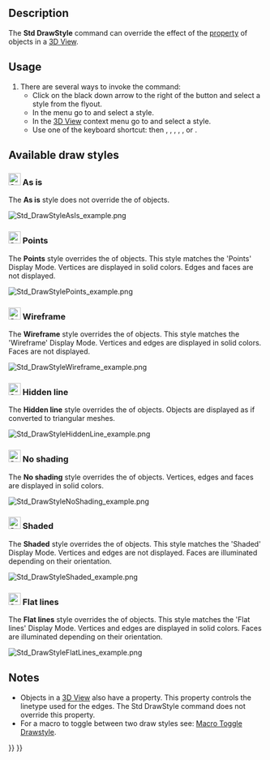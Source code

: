 <languages/>
<translate>

<!--T:14-->
{{Docnav
|[[Std_FreezeViews|FreezeViews]]
|[[Std_SelBoundingBox|SelBoundingBox]]
|[[Std_View_Menu|Std View Menu]]
|IconL=
|IconR=Std_SelBoundingBox.svg
|IconC=Freecad.svg
}}

<!--T:1-->
{{GuiCommand
|Name=Std DrawStyle
|MenuLocation=View → Draw style → ...
|Workbenches=All
|Shortcut={{KEY|V}} {{KEY|1}} - {{KEY|V}} {{KEY|7}}
|SeeAlso=[[Std_SelBoundingBox|Std SelBoundingBox]]
}}

==Description== <!--T:2-->

<!--T:3-->
The '''Std DrawStyle''' command can override the effect of the {{PropertyView|Display Mode}} [[Property_View|property]] of objects in a [[3D_View|3D View]].

==Usage== <!--T:5-->

<!--T:6-->
# There are several ways to invoke the command:
#* Click on the black down arrow to the right of the {{Button|[[Image:Std_DrawStyleAsIs.svg|16px]] [[Std_DrawStyle|Draw style]]}} button and select a style from the flyout.
#* In the menu go to {{MenuCommand|View → Draw style}} and select a style.
#* In the [[3D_View|3D View]] context menu go to {{MenuCommand|Draw style}} and select a style.
#* Use one of the keyboard shortcut: {{KEY|V}} then {{KEY|1}}, {{KEY|2}}, {{KEY|3}}, {{KEY|4}}, {{KEY|5}}, {{KEY|6}} or {{KEY|7}}.

==Available draw styles== <!--T:15-->

===[[Image:Std_DrawStyleAsIs.svg|24px]] As is=== <!--T:16-->

<!--T:17-->
The '''As is''' style does not override the {{PropertyView|Display Mode}} of objects.

</translate>
[[Image:Std_DrawStyleAsIs_example.png]]
<translate>
<!--T:18-->
{{Caption|4 identical objects each with a different Display Mode (from left to right: 'Points', 'Wireframe', 'Shaded' and 'Flat lines') with the 'As is' draw style applied}}

===[[Image:Std_DrawStylePoints.svg|24px]] Points=== <!--T:19-->

<!--T:20-->
The '''Points''' style overrides the {{PropertyView|Display Mode}} of objects. This style matches the 'Points' Display Mode. Vertices are displayed in solid colors. Edges and faces are not displayed.

</translate>
[[Image:Std_DrawStylePoints_example.png]]
<translate>
<!--T:21-->
{{Caption|The same objects with the 'Points' draw style applied}}

===[[Image:Std_DrawStyleWireFrame.svg|24px]] Wireframe=== <!--T:22-->

<!--T:23-->
The '''Wireframe''' style overrides the {{PropertyView|Display Mode}} of objects. This style matches the 'Wireframe' Display Mode. Vertices and edges are displayed in solid colors. Faces are not displayed.

</translate>
[[Image:Std_DrawStyleWireframe_example.png]]
<translate>
<!--T:24-->
{{Caption|The same objects with the 'Wireframe' draw style applied}}

===[[Image:Std_DrawStyleHiddenLine.svg|24px]] Hidden line=== <!--T:25-->

<!--T:26-->
The '''Hidden line''' style overrides the {{PropertyView|Display Mode}} of objects. Objects are displayed as if converted to triangular meshes.

</translate>
[[Image:Std_DrawStyleHiddenLine_example.png]]
<translate>
<!--T:27-->
{{Caption|The same objects with the 'Hidden line' draw style applied}}

===[[Image:Std_DrawStyleNoShading.svg|24px]] No shading=== <!--T:28-->

<!--T:29-->
The '''No shading''' style overrides the {{PropertyView|Display Mode}} of objects. Vertices, edges and faces are displayed in solid colors.

</translate>
[[Image:Std_DrawStyleNoShading_example.png]]
<translate>
<!--T:30-->
{{Caption|The same objects with the 'No shading' draw style applied}}

===[[Image:Std_DrawStyleShaded.svg|24px]] Shaded=== <!--T:31-->

<!--T:32-->
The '''Shaded''' style overrides the {{PropertyView|Display Mode}} of objects. This style matches the 'Shaded' Display Mode. Vertices and edges are not displayed. Faces are illuminated depending on their orientation.

</translate>
[[Image:Std_DrawStyleShaded_example.png]]
<translate>
<!--T:33-->
{{Caption|The same objects with the 'Shaded' draw style applied}}

===[[Image:Std_DrawStyleFlatLines.svg|24px]] Flat lines=== <!--T:34-->

<!--T:35-->
The '''Flat lines''' style overrides the {{PropertyView|Display Mode}} of objects. This style matches the 'Flat lines' Display Mode. Vertices and edges are displayed in solid colors. Faces are illuminated depending on their orientation.

</translate>
[[Image:Std_DrawStyleFlatLines_example.png]]
<translate>
<!--T:36-->
{{Caption|The same objects with the 'Flat lines' draw style applied}}

==Notes== <!--T:8-->

<!--T:9-->
* Objects in a [[3D_View|3D View]] also have a {{PropertyView|Draw Style}} property. This property controls the linetype used for the edges. The Std DrawStyle command does not override this property.
* For a macro to toggle between two draw styles see: [[Macro_Toggle_Drawstyle|Macro Toggle Drawstyle]].


<!--T:37-->
{{Docnav
|[[Std_FreezeViews|FreezeViews]]
|[[Std_SelBoundingBox|SelBoundingBox]]
|[[Std_View_Menu|Std View Menu]]
|IconL=
|IconR=Std_SelBoundingBox.svg
|IconC=Freecad.svg
}}

</translate>
{{Std_Base_navi{{#translation:}}}}
{{Userdocnavi{{#translation:}}}}